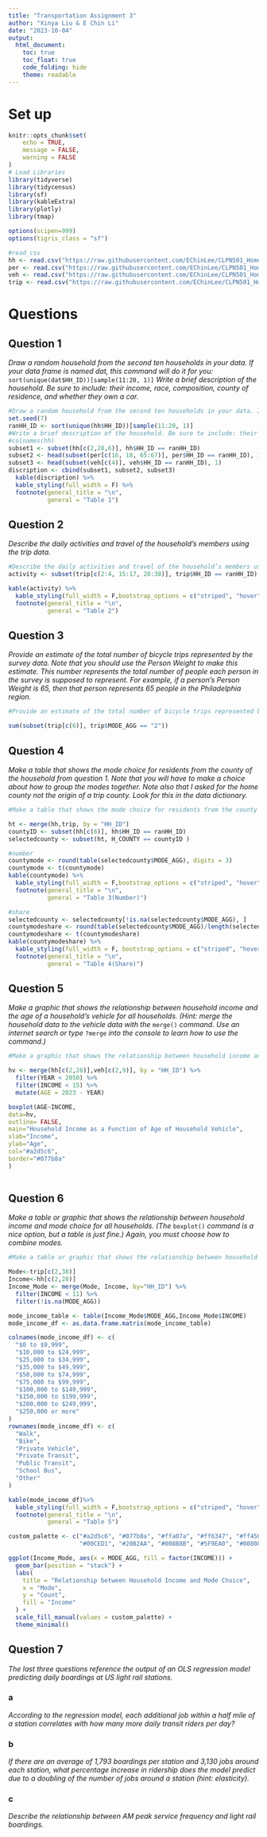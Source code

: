 ```yaml
---
title: "Transportation Assignment 3"
author: "Xinya Liu & E Chin Li"
date: "2023-10-04"
output:
  html_document:
    toc: true
    toc_float: true
    code_folding: hide
    theme: readable
---
```


# Set up 

```r
knitr::opts_chunk$set(
	echo = TRUE,
	message = FALSE,
	warning = FALSE
)
# Load Libraries
library(tidyverse)
library(tidycensus)
library(sf)
library(kableExtra)
library(plotly)
library(tmap)

options(scipen=999)
options(tigris_class = "sf")

#read_csv
hh <- read.csv("https://raw.githubusercontent.com/EChinLee/CLPN501_Homework/main/1_Household_Public.csv")
per <- read.csv("https://raw.githubusercontent.com/EChinLee/CLPN501_Homework/main/2_Person_Public.csv")
veh <- read.csv("https://raw.githubusercontent.com/EChinLee/CLPN501_Homework/main/3_Vehicle_Public.csv")
trip <- read.csv("https://raw.githubusercontent.com/EChinLee/CLPN501_Homework/main/4_Trip_Public.csv")

```

# Questions
## Question 1
*Draw a random household from the second ten households in your data. If your data frame is named dat, this command will do it for you:* `sort(unique(dat$HH_ID))[sample(11:20, 1)]`
*Write a brief description of the household. Be sure to include: their income, race, composition, county of residence, and whether they own a car.*
```r
#Draw a random household from the second ten households in your data. If your data frame is named dat, this command will do it for you: sort(unique(dat$HH_ID))[sample(11:20, 1)]
set.seed(7)
ranHH_ID <- sort(unique(hh$HH_ID))[sample(11:20, 1)]
#Write a brief description of the household. Be sure to include: their income, race, composition, county of residence, and whether they own a car.
#colnames(hh)
subset1 <- subset(hh[c(2,28,6)], hh$HH_ID == ranHH_ID)
subset2 <- head(subset(per[c(16, 18, 65:67)], per$HH_ID == ranHH_ID), 1)
subset3 <- head(subset(veh[c(4)], veh$HH_ID == ranHH_ID), 1)
discription <- cbind(subset1, subset2, subset3)
  kable(discription) %>%
  kable_styling(full_width = F) %>%
  footnote(general_title = "\n",
           general = "Table 1")
```

## Question 2
*Describe the daily activities and travel of the household’s members using the trip data.*
```r
#Describe the daily activities and travel of the household’s members using the trip data.
activity <- subset(trip[c(2:4, 15:17, 28:38)], trip$HH_ID == ranHH_ID)

kable(activity) %>%
  kable_styling(full_width = F,bootstrap_options = c("striped", "hover", "condensed")) %>%
  footnote(general_title = "\n",
           general = "Table 2")
```

## Question 3
*Provide an estimate of the total number of bicycle trips represented by the survey data. Note that you should use the Person Weight to make this estimate. This number represents the total number of people each person in the survey is supposed to represent. For example, if a person’s Person Weight is 65, then that person represents 65 people in the Philadelphia region.*
```r
#Provide an estimate of the total number of bicycle trips represented by the survey data. Note that you should use the Person Weight to make this estimate. This number represents the total number of people each person in the survey is supposed to represent. For example, if a person’s Person Weight is 65, then that person represents 65 people in the Philadelphia region.

sum(subset(trip[c(6)], trip$MODE_AGG == "2"))

```

## Question 4
*Make a table that shows the mode choice for residents from the county of the household from question 1. Note that you will have to make a choice about how to group the modes together. Note also that I asked for the home county not the origin of a trip county. Look for this in the data dictionary.*
```r
#Make a table that shows the mode choice for residents from the county of the household from question 1. Note that you will have to make a choice about how to group the modes together. Note also that I asked for the home county not the origin of a trip county. Look for this in the data dictionary. 

ht <- merge(hh,trip, by = "HH_ID")
countyID <- subset(hh[c(6)], hh$HH_ID == ranHH_ID)
selectedcounty <- subset(ht, H_COUNTY == countyID ) 

#number
countymode <- round(table(selectedcounty$MODE_AGG), digits = 3) 
countymode <- t(countymode)
kable(countymode) %>%
  kable_styling(full_width = F,bootstrap_options = c("striped", "hover", "condensed")) %>%
  footnote(general_title = "\n",
           general = "Table 3(Number)")

#share
selectedcounty <- selectedcounty[!is.na(selectedcounty$MODE_AGG), ]
countymodeshare <- round(table(selectedcounty$MODE_AGG)/length(selectedcounty$MODE_AGG)*100, digits = 3)
countymodeshare <- t(countymodeshare)
kable(countymodeshare) %>%
  kable_styling(full_width = F, bootstrap_options = c("striped", "hover", "condensed")) %>%
  footnote(general_title = "\n",
           general = "Table 4(Share)")

```

## Question 5
*Make a graphic that shows the relationship between household income and the age of a household’s vehicle for all households. (Hint: merge the household data to the vehicle data with the *`merge()` *command. Use an internet search or type* `?merge` *into the console to learn how to use the command.)*
```r
#Make a graphic that shows the relationship between household income and the age of a household’s vehicle for all households. (Hint: merge the household data to the vehicle data with the merge() command. Use an internet search or type ?merge into the console to learn how to use the command.)

hv <- merge(hh[c(2,28)],veh[c(2,9)], by = "HH_ID") %>% 
  filter(YEAR < 2050) %>% 
  filter(INCOME < 15) %>% 
  mutate(AGE = 2023 - YEAR)

boxplot(AGE~INCOME,
data=hv,
outline= FALSE,
main="Household Income as a Function of Age of Household Vehicle",
xlab="Income",
ylab="Age",
col="#a2d5c6",
border="#077b8a"
)
  
```

## Question 6 
*Make a table or graphic that shows the relationship between household income and mode choice for all households. (The* `boxplot()` *command is a nice option, but a table is just fine.) Again, you must choose how to combine modes.*
```r
#Make a table or graphic that shows the relationship between household income and mode choice for all households. (The boxplot() command is a nice option, but a table is just fine.) Again, you must choose how to combine modes.

Mode<-trip[c(2,38)]
Income<-hh[c(2,28)]
Income_Mode <- merge(Mode, Income, by="HH_ID") %>% 
  filter(INCOME < 11) %>%
  filter(!is.na(MODE_AGG))

mode_income_table <- table(Income_Mode$MODE_AGG,Income_Mode$INCOME)
mode_income_df <- as.data.frame.matrix(mode_income_table)

colnames(mode_income_df) <- c(
  "$0 to $9,999",
  "$10,000 to $24,999",
  "$25,000 to $34,999",
  "$35,000 to $49,999",
  "$50,000 to $74,999",
  "$75,000 to $99,999",
  "$100,000 to $149,999",
  "$150,000 to $199,999",
  "$200,000 to $249,999",
  "$250,000 or more"
)
rownames(mode_income_df) <- c(
  "Walk",
  "Bike",
  "Private Vehicle",
  "Private Transit",
  "Public Transit",
  "School Bus",
  "Other"
)

kable(mode_income_df)%>%
  kable_styling(full_width = F,bootstrap_options = c("striped", "hover", "condensed")) %>%
  footnote(general_title = "\n",
           general = "Table 5")

custom_palette <- c("#a2d5c6", "#077b8a", "#ffa07a", "#ff6347", "#ff4500",
                    "#00CED1", "#20B2AA", "#008B8B", "#5F9EA0", "#008080")

ggplot(Income_Mode, aes(x = MODE_AGG, fill = factor(INCOME))) +
  geom_bar(position = "stack") +
  labs(
    title = "Relationship between Household Income and Mode Choice",
    x = "Mode",
    y = "Count",
    fill = "Income"
  ) +
  scale_fill_manual(values = custom_palette) +
  theme_minimal()

```

## Question 7
*The last three questions reference the output of an OLS regression model predicting daily boardings at US light rail stations.*

### a	
*According to the regression model, each additional job within a half mile of a station correlates with how many more daily transit riders per day?*

### b
*If there are an average of 1,793 boardings per station and 3,130 jobs around each station, what percentage increase in ridership does the model predict due to a doubling of the number of jobs around a station (hint: elasticity).*

### c
*Describe the relationship between AM peak service frequency and light rail boardings.*

